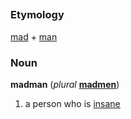 =={{en}}==
===Etymology===
[[mad]] + [[man]]
===Noun===
'''madman''' (''plural'' '''[[madmen]]''')
# a person who is [[insane]]